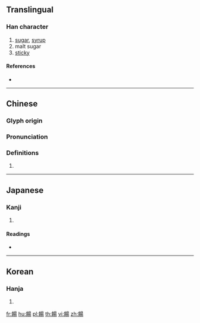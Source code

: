 {{character info/new}}
{{also|饧}}
==Translingual==

===Han character===
{{Han char|rn=184|rad=食|as=09|sn=18|four=86727|canj=OIAMH}}

# [[sugar]], [[syrup]]
# malt sugar
# [[sticky]]

====References====
* {{Han ref|kx=1423.130|dkj=44283|dj=1949.030|hdz=74464.040|uh=9933|ud=39219|bh=EF4F|bd=61263}}

----

==Chinese==
{{zh-forms|s=饧}}

===Glyph origin===
{{Han etym}}

===Pronunciation===
{{zh-pron
|m=táng,xíng
|c=tong4,cing4
|h=pfs=
|md=
|mn=siâⁿ
|w=
|mc=y
|oc=y
|cat=
}}

===Definitions===
{{zh-hanzi}}

# {{rfdef|lang=zh}}

----

==Japanese==

===Kanji===
{{ja-kanji|grade=|rs=食09}}

# {{defn|lang=ja|sort=食09}}

====Readings====
* {{ja-readings|on=[[とう]] (tō), [[どう]] (dō), [[せい]] (sei)|kun=[[あめ]] (ame)}}

----

==Korean==

===Hanja===
{{ko-hanja|hangeul=당|eumhun=|rv=dang|mr=tang|y=tang}}

# {{defn|lang=ko|sort=食09}}

[[fr:餳]]
[[hu:餳]]
[[pl:餳]]
[[th:餳]]
[[vi:餳]]
[[zh:餳]]